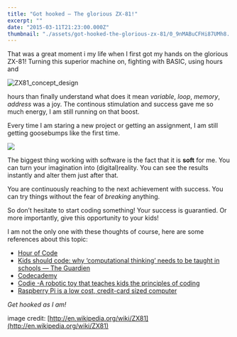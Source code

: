 ```yaml
---
title: "Got hooked — The glorious ZX-81!"
excerpt: ""
date: "2015-03-11T21:23:00.000Z"
thumbnail: "./assets/got-hooked-the-glorious-zx-81/0_9nMABuCFHi87UMh8..jpg"
---
```


That was a great moment i my life when I first got my hands on the glorious ZX-81! Turning this superior machine on, fighting with BASIC, using hours and

![ZX81_concept_design](./assets/got-hooked-the-glorious-zx-81/0_9nMABuCFHi87UMh8..jpg)

hours than finally understand what does it mean *variable*, *loop*, *memory*, *address* was a joy. The continous stimulation and success gave me so much energy, I am still running on that boost.

Every time I am staring a new project or getting an assignment, I am still getting goosebumps like the first time.

![](./assets/got-hooked-the-glorious-zx-81/0_UXqHPjsQ-L-USzf_.png)

The biggest thing working with software is the fact that it is **soft** for me. You can turn your imagination into (digital)reality. You can see the results instantly and alter them just after that.

You are continuously reaching to the next achievement with success. You can try things without the fear of *breaking* anything.

So don’t hesitate to start coding something! Your success is guarantied. Or more importantly, give this opportunity to your kids!

I am not the only one with these thoughts of course, here are some references about this topic:

*   [Hour of Code](http://code.org/)
*   [Kids should code: why ‘computational thinking’ needs to be taught in schools — The Guardien](http://www.theguardian.com/commentisfree/2014/dec/19/kids-should-code-why-computational-thinking-needs-to-be-taught-in-schools)
*   [Codecademy](http://www.codecademy.com/learn)
*   [Codie -A robotic toy that teaches kids the principles of coding](http://www.getcodie.com/)
*   [Raspberry Pi is a low cost, credit-card sized computer](http://www.raspberrypi.org/)

*Get hooked as I am!*

image credit: [http://en.wikipedia.org/wiki/ZX81](http://en.wikipedia.org/wiki/ZX81)

